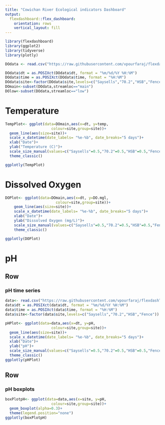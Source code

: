 ```yaml
---
title: "Cowichan River Ecological indicators Dashboard"
output: 
  flexdashboard::flex_dashboard:
    orientation: rows
    vertical_layout: fill
---
```


```r
library(flexdashboard)
library(ggplot2)
library(tidyverse)
library(plotly)
```

```r
DOdata <- read.csv("https://raw.githubusercontent.com/vpourfaraj/flexdashTrial/main/Cowichan%20DO%202023%20for%20R.csv?token=GHSAT0AAAAAACL6E3QWQDR4NQJUZBN5TTCWZMPF5ZQ")

DOdata$dt = as.POSIXct(DOdata$dt, format = "%m/%d/%Y %H:%M")
DOdata$time = as.POSIXct(DOdata$time, format = "%H:%M")
DOdata$site<-factor(DOdata$site,levels=c("Saysells","70.2","HSB","Fence"))
DOmain<-subset(DOdata,streamloc=="main")
DOlow<-subset(DOdata,streamloc=="low") 
```

Temperature
=====================================  
    

```r
TempPlot<- ggplot(data=DOmain,aes(x=dt, y=temp,
                     colour=site,group=site))+
  geom_line(aes(size=site))+
  scale_x_datetime(date_labels= "%e-%b", date_breaks="5 days")+
  xlab("Date")+
  ylab("Temperature (C)")+
  scale_size_manual(values=c("Saysells"=0.5,"70.2"=0.5,"HSB"=0.5,"Fence"=0.5))+
  theme_classic()

ggplotly(TempPlot)
```

Dissolved Oxygen 
=====================================     
   

```r
DOPlot<- ggplot(data=DOmain,aes(x=dt, y=DO.mgl,
                       colour=site,group=site))+
    geom_line(aes(size=site))+
    scale_x_datetime(date_labels= "%e-%b", date_breaks="5 days")+
    xlab("Date")+
    ylab("Dissolved Oxygen (mg/L)")+
    scale_size_manual(values=c("Saysells"=0.5,"70.2"=0.5,"HSB"=0.5,"Fence"=0.5))+
    theme_classic()

ggplotly(DOPlot)
```

pH {data-orientation=rows}
=====================================

Row {data-height=650}
-------------------------------------

### pH time series

```r
data<- read.csv("https://raw.githubusercontent.com/vpourfaraj/flexdashTrial/main/Cowichan%20River%20pH_All%20Sites_2023_R.csv")
data$dt = as.POSIXct(data$dt, format = "%m/%d/%Y %H:%M")
data$time = as.POSIXct(data$time, format = "%H:%M")
data$site<-factor(data$site,levels=c("Saysells","70.2","HSB","Fence"))

pHPlot<- ggplot(data=data,aes(x=dt, y=pH,
                     colour=site,group=site))+
  geom_line(aes(size=site))+
  scale_x_datetime(date_labels= "%e-%b", date_breaks="5 days")+
  xlab("Date")+
  ylab("pH")+
  scale_size_manual(values=c("Saysells"=0.5,"70.2"=0.5,"HSB"=0.5,"Fence"=0.5))+
  theme_classic()
ggplotly(pHPlot)

```

Row {data-height=350}
-------------------------------

### pH boxplots
```r
boxPlotpH<- ggplot(data=data,aes(x=site, y=pH,
                     colour=site,group=site))+
  geom_boxplot(alpha=0.3)+
  theme(legend.position="none")
ggplotly(boxPlotpH)
```

